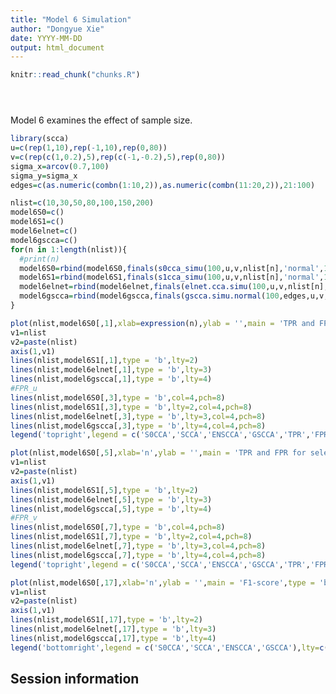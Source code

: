```yaml
---
title: "Model 6 Simulation"
author: "Dongyue Xie"
date: YYYY-MM-DD
output: html_document
---
```


<!-- The file analysis/chunks.R contains chunks that define default settings
shared across the workflowr files. -->
```r
knitr::read_chunk("chunks.R")
```

<!-- Update knitr chunk options -->
```r
```

<!-- Insert the date the file was last updated -->
```r
```

<!-- Insert the code version (Git commit SHA1) if Git repository exists and R
 package git2r is installed -->
```r
```

<!-- Add your analysis here -->

Model 6 examines the effect of sample size.

```r
library(scca)
u=c(rep(1,10),rep(-1,10),rep(0,80))
v=c(rep(c(1,0.2),5),rep(c(-1,-0.2),5),rep(0,80))
sigma_x=arcov(0.7,100)
sigma_y=sigma_x
edges=c(as.numeric(combn(1:10,2)),as.numeric(combn(11:20,2)),21:100)

nlist=c(10,30,50,80,100,150,200)
model6S0=c()
model6S1=c()
model6elnet=c()
model6gscca=c()
for(n in 1:length(nlist)){
  #print(n)
  model6S0=rbind(model6S0,finals(s0cca_simu(100,u,v,nlist[n],'normal',1,sigma_x,sigma_y)))
  model6S1=rbind(model6S1,finals(s1cca_simu(100,u,v,nlist[n],'normal',1,sigma_x,sigma_y)))
  model6elnet=rbind(model6elnet,finals(elnet.cca.simu(100,u,v,nlist[n],'normal',1,sigma_x,sigma_y)))
  model6gscca=rbind(model6gscca,finals(gscca.simu.normal(100,edges,u,v,nlist[n],'normal',1,sigma_x,sigma_y)))
}

```

```r
plot(nlist,model6S0[,1],xlab=expression(n),ylab = '',main = 'TPR and FPR for selecting X',type = 'b',xlim=c(10,255),ylim = c(0,1), xaxt="n")
v1=nlist
v2=paste(nlist)
axis(1,v1)
lines(nlist,model6S1[,1],type = 'b',lty=2)
lines(nlist,model6elnet[,1],type = 'b',lty=3)
lines(nlist,model6gscca[,1],type = 'b',lty=4)
#FPR_u
lines(nlist,model6S0[,3],type = 'b',col=4,pch=8)
lines(nlist,model6S1[,3],type = 'b',lty=2,col=4,pch=8)
lines(nlist,model6elnet[,3],type = 'b',lty=3,col=4,pch=8)
lines(nlist,model6gscca[,3],type = 'b',lty=4,col=4,pch=8)
legend('topright',legend = c('S0CCA','SCCA','ENSCCA','GSCCA','TPR','FPR'),lty=c(1,2,3,4,NA,NA),pch=c(NA,NA,NA,NA,1,8),col = c(1,1,1,1,1,4))

```

```r
plot(nlist,model6S0[,5],xlab='n',ylab = '',main = 'TPR and FPR for selecting Y',type = 'b',xlim=c(10,255),ylim = c(0,1), xaxt="n")
v1=nlist
v2=paste(nlist)
axis(1,v1)
lines(nlist,model6S1[,5],type = 'b',lty=2)
lines(nlist,model6elnet[,5],type = 'b',lty=3)
lines(nlist,model6gscca[,5],type = 'b',lty=4)
#FPR_v
lines(nlist,model6S0[,7],type = 'b',col=4,pch=8)
lines(nlist,model6S1[,7],type = 'b',lty=2,col=4,pch=8)
lines(nlist,model6elnet[,7],type = 'b',lty=3,col=4,pch=8)
lines(nlist,model6gscca[,7],type = 'b',lty=4,col=4,pch=8)
legend('topright',legend = c('S0CCA','SCCA','ENSCCA','GSCCA','TPR','FPR'),lty=c(1,2,3,4,NA,NA),pch=c(NA,NA,NA,NA,1,8),col = c(1,1,1,1,1,4))
```

```r
plot(nlist,model6S0[,17],xlab='n',ylab = '',main = 'F1-score',type = 'b',ylim = c(0,1), xaxt="n")
v1=nlist
v2=paste(nlist)
axis(1,v1)
lines(nlist,model6S1[,17],type = 'b',lty=2)
lines(nlist,model6elnet[,17],type = 'b',lty=3)
lines(nlist,model6gscca[,17],type = 'b',lty=4)
legend('bottomright',legend = c('S0CCA','SCCA','ENSCCA','GSCCA'),lty=c(1,2,3,4))
```

## Session information

<!-- Insert the session information into the document -->
```r
```
